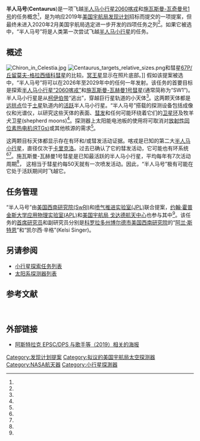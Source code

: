 {{Infobox spaceflight |auto=all
| name                  = 半人马号
| names_list            = 
| image                 = Centaurus logo.png
| image_caption         = 
| image_size            = 375px

| mission_type          =飞越
| operator              = [[美国国家航空航天局|美国宇航局]]
| website               = 
| mission_duration      = 
 
| manufacturer          = [[洛克希德·马丁|洛克希德·马丁公司]] (拟议)<ref name="Singer19" />
| dimensions            = 
| power                 = 
| launch_date           = 2026-2029年(拟议)<ref name="Singer19" />

| instruments           = 成像仪、光谱仪 <ref name="Singer19" />

| programme             = [[发现计划|发现计划]]
| previous_mission      = [[灵神星轨道器|灵神星号]]
}}

'''半人马号'''('''Centaurus''')是一项飞越[[半人马小行星|半人马小行星]][[小行星2060|2060喀戎]]和[[29P/施瓦斯曼-瓦赫曼彗星|施瓦斯曼-瓦奇曼号1号]]的任务概念<ref name="Singer19" />，是为响应2019年[[美国国家航空航天局|美国宇航局]][[发现计划|发现计划]]招标而提交的一项提案，但最终未进入2020年2月美国宇航局选定进一步开发的四项任务之列<ref name="NASA_Discovery_2020" />。如果它被选中，“半人马号”将是人类第一次尝试飞越[[半人马小行星|半人马小行星]]的任务。

==概述==
[[File:Chiron_in_Celestia.jpg|thumb]]
[[File:Centaurus_targets_relative_sizes.png|thumb]]和彗星[[丘留莫夫-格拉西缅科彗星|67P/丘留莫夫-格拉西缅科彗星]]的比较。[[冥王星|冥王星]]显示在照片底部。]]
假如该提案被选中，“半人马号”将可以在2026年至2029年中的任何一年发射。该任务的首要目标是探索[[小行星2060|半人马小行星“2060喀戎”]]和[[29P/施瓦斯曼-瓦赫曼彗星|施瓦斯曼-瓦赫曼1号彗星]](通常简称为“SW1”)。半人马小行星是从[[柯伊伯带|柯伊伯带]]“逃出”，穿越巨行星轨道的小天体<ref name="Fernandez2018" />。这两颗天体都是[[拱点|远拱点]]位于[[土星|土星]]轨道内的[[彗发|活跃]]半人马小行星。“半人马号”搭载的探测设备包括成像仪和光谱仪，以研究这些天体的表面、[[彗发|彗发]]和任何可能环绕着它们的[[行星环|卫星环]]及牧羊犬卫星(shepherd moons)<ref name="Singer19" />。探测器上太阳能电池板的使用将可取消对[[放射性同位素热电机|放射性同位素热电机(RTGs)]]或其他核源的需求<ref name="Singer19" />。

这两颗目标天体都显示存在有环和/或彗发活动证据。喀戎是已知的第二大[[半人马小行星|半人马小行星]]，直径仅次于[[小行星10199|卡里克洛]]。过去已确认了它的彗发活动，它可能也有环系统<ref name="Ortiz2015" /><ref name="Rup15" />。施瓦斯曼-瓦赫曼1号彗星是已知最活跃的半人马小行星，平均每年有7次活动周期<ref name="Trigo" />， 这相当于彗星约每50天就有一次喷发活动。因此，“半人马号”极有可能在它处于活跃期间时飞越它。

==任务管理==
“半人马号”由[[美国西南研究院|美国西南研究院(SwRI)]]和[[喷气推进实验室|喷气推进实验室(JPL)]]联合提案，[[约翰·霍普金斯大学应用物理实验室|约翰·霍普金斯大学应用物理实验室(APL)]]和[[戈达德太空飞行中心|美国宇航局 戈达德航天中心]]也参与其中<ref name="Singer19"/>。该任务的[[首席研究员|首席研究员]]和副研究员分别是[[波德_(科罗拉多州)|科罗拉多州博尔德市]][[美国西南研究院|美国西南研究院]]的“[[阿兰·斯特恩|阿兰·斯特恩]]”和“凯尔西·辛格”(Kelsi Singer)。

==另请参阅==
*[[小行星探索任务列表|小行星探索任务列表]]
*[[太阳系探测器列表|太阳系探测器列表]]

==参考文献==
{{reflist|colwidth=30em
|refs=
<ref name=Singer19>[https://meetingorganizer.copernicus.org/EPSC-DPS2019/EPSC-DPS2019-2025.pdf 半人马号：探索半人马小行星及更多，来自行星形成时代的信使 ] {{Wayback|url=https://meetingorganizer.copernicus.org/EPSC-DPS2019/EPSC-DPS2019-2025.pdf |date=20201112001645 }}. Kelsi N. Singer, S. Alan Stern, Daniel Stern, Anne Verbiscer, Cathy Olkin, and the Centaurus Science Team. (EPSC Abstracts Vol. 13, EPSC-DPS2019-2025-1, 2019 EPSC-DPS Joint Meeting 2019). Retrieved 6 October 2019.</ref>

<ref name=Trigo>{{Cite web |date=2008 |title=半人马小行星及休眠彗星的持续追踪：寻找彗星活动。 |publisher=欧洲行星科学大会 |author=Trigo-Rodríguez |author2=Melendo |author3=García-Hernández |author4=Davidsson |author5=Sánchez |url=http://www.cosis.net/abstracts/EPSC2008/00291/EPSC2008-A-00291-1.pdf |access-date=2021-01-25 |archive-date=2012-07-03 |archive-url=https://www.webcitation.org/68spl78vW?url=http://www.cosis.net/abstracts/EPSC2008/00291/EPSC2008-A-00291-1.pdf |dead-url=no }}</ref>

<ref name="Ortiz2015">{{Cite journal
| last1 = Ortiz | first1 = J.L. | last2 = Duffard | first2 = R.
| last3 = Pinilla-Alonso | first3 = N. | last4 = Alvarez-Candal | first4 = A.
| last5 = Santos-Sanz | first5 = P. | last6 = Morales | first6 = N.
| last7 = Fernández-Valenzuela | first7 = E. | last8 = Licandro | first8 = J.
| last9 = Campo Bagatin | first9 = A. | last10 = Thirouin | first10 = A.
| title = 半人马小行星(2060)喀戎周围可能存在的环物质
| arxiv = 1501.05911 | doi=10.1051/0004-6361/201424461 | volume=576 | journal=《天文学和天体物理学 》| page=A18|bibcode = 2015A&A...576A..18O |date=2015}}</ref>

<ref name="Fernandez2018">{{Cite journal
| last1 = Fernández | first1 = J.A. | last2 = Helal | first2 = M.
| last3 = Gallardo | first3 = Tabaré
| title = 活跃和不活跃状态的半人马小行星演化变化和终止
| arxiv = 1805.05994 | doi=10.1016/j.pss.2018.05.013 | volume=158 | journal=行星与空间科学| page=6-15 | bibcode = 2018P&SS..158....6F | date=2018}}</ref>

<ref name="Rup15">{{Cite journal
| last1 = Ruprecht | first1 = J.D. | last2 = Bosh | first2 = A.S.
| last3 = Person | first3 = M.J. | last4 = Bianco | first4 = F.B.
| last5 = Fulton | first5 = B.J. | last6 = Gulbis | first6 = A.A.S
| last7 = Bus | first7 = S.J. | last8 = Zangari | first8 = A.M.
| title = 29 November 2011 stellar occultation by 2060 Chiron: Symmetric jet-like features
| doi = 10.1016/j.icarus.2015.01.015 | volume = 252 | journal = I carus | page = 271-276 | bibcode = 2015Icar..252..271R | date = 2015}}</ref>

<ref name="NASA_Discovery_2020">{{Cite web
| url=https://www.nasa.gov/press-release/nasa-selects-four-possible-missions-to-study-the-secrets-of-the-solar-system
| title=美国宇航局选择了四项可能的任务来探索太阳系的奥秘 
| publisher=美国宇航局
| access-date=2021-01-25
| archive-date=2021-01-05
| archive-url=https://web.archive.org/web/20210105005435/https://www.nasa.gov/press-release/nasa-selects-four-possible-missions-to-study-the-secrets-of-the-solar-system/
| dead-url=no
}}</ref>
}}
 
==外部链接==
* [https://figshare.com/articles/Centaurus_A_Spacecraft_Discovery_Mission_Proposal_to_Explore_Centaurs_and_More_Messengers_from_the_Era_of_Planet_Formation/9956210 阿斯特拉克 EPSC/DPS 与歌手等（2019）相关的海报] {{Wayback|url=https://figshare.com/articles/Centaurus_A_Spacecraft_Discovery_Mission_Proposal_to_Explore_Centaurs_and_More_Messengers_from_the_Era_of_Planet_Formation/9956210 |date=20200729214144 }}
{{小行星任務}}
[[Category:发现计划提案|Category:发现计划提案]]
[[Category:拟议的美国宇航局太空探测器|Category:拟议的美国宇航局太空探测器]]
[[Category:NASA航天器|Category:NASA航天器]]
[[Category:小行星探測器|Category:小行星探測器]]